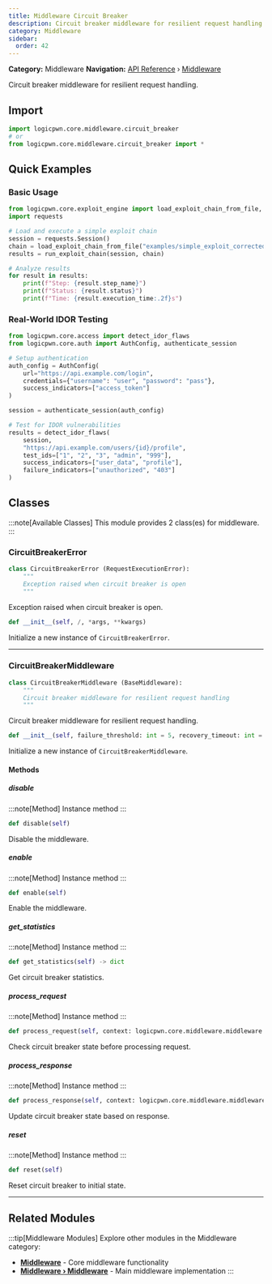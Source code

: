 ```yaml
---
title: Middleware Circuit Breaker
description: Circuit breaker middleware for resilient request handling
category: Middleware
sidebar:
  order: 42
---
```



**Category:** Middleware
**Navigation:** [API Reference](../) › [Middleware](../middleware)

Circuit breaker middleware for resilient request handling.

## Import

```python
import logicpwn.core.middleware.circuit_breaker
# or
from logicpwn.core.middleware.circuit_breaker import *
```


## Quick Examples

### Basic Usage

```python
from logicpwn.core.exploit_engine import load_exploit_chain_from_file, run_exploit_chain
import requests

# Load and execute a simple exploit chain
session = requests.Session()
chain = load_exploit_chain_from_file("examples/simple_exploit_corrected.yaml")
results = run_exploit_chain(session, chain)

# Analyze results
for result in results:
    print(f"Step: {result.step_name}")
    print(f"Status: {result.status}")
    print(f"Time: {result.execution_time:.2f}s")
```

### Real-World IDOR Testing

```python
from logicpwn.core.access import detect_idor_flaws
from logicpwn.core.auth import AuthConfig, authenticate_session

# Setup authentication
auth_config = AuthConfig(
    url="https://api.example.com/login",
    credentials={"username": "user", "password": "pass"},
    success_indicators=["access_token"]
)

session = authenticate_session(auth_config)

# Test for IDOR vulnerabilities
results = detect_idor_flaws(
    session,
    "https://api.example.com/users/{id}/profile",
    test_ids=["1", "2", "3", "admin", "999"],
    success_indicators=["user_data", "profile"],
    failure_indicators=["unauthorized", "403"]
)
```


## Classes

:::note[Available Classes]
This module provides 2 class(es) for middleware.
:::

### CircuitBreakerError

<Tabs>
<TabItem label="Overview">

```python
class CircuitBreakerError (RequestExecutionError):
    """
    Exception raised when circuit breaker is open
    """
```

Exception raised when circuit breaker is open.

</TabItem>
<TabItem label="Constructor">

```python
def __init__(self, /, *args, **kwargs)
```

Initialize a new instance of `CircuitBreakerError`.

</TabItem>
</Tabs>


---

### CircuitBreakerMiddleware

<Tabs>
<TabItem label="Overview">

```python
class CircuitBreakerMiddleware (BaseMiddleware):
    """
    Circuit breaker middleware for resilient request handling
    """
```

Circuit breaker middleware for resilient request handling.

</TabItem>
<TabItem label="Constructor">

```python
def __init__(self, failure_threshold: int = 5, recovery_timeout: int = 60, error_threshold: float = 0.5)
```

Initialize a new instance of `CircuitBreakerMiddleware`.

</TabItem>
</Tabs>

#### Methods

##### disable

:::note[Method]
Instance method
:::

```python
def disable(self)
```

Disable the middleware.

##### enable

:::note[Method]
Instance method
:::

```python
def enable(self)
```

Enable the middleware.

##### get_statistics

:::note[Method]
Instance method
:::

```python
def get_statistics(self) -> dict
```

Get circuit breaker statistics.

##### process_request

:::note[Method]
Instance method
:::

```python
def process_request(self, context: logicpwn.core.middleware.middleware.MiddlewareContext) -> logicpwn.core.middleware.middleware.MiddlewareContext
```

Check circuit breaker state before processing request.

##### process_response

:::note[Method]
Instance method
:::

```python
def process_response(self, context: logicpwn.core.middleware.middleware.MiddlewareContext, response: Any) -> Any
```

Update circuit breaker state based on response.

##### reset

:::note[Method]
Instance method
:::

```python
def reset(self)
```

Reset circuit breaker to initial state.


---


## Related Modules

:::tip[Middleware Modules]
Explore other modules in the Middleware category:

- **[Middleware](../middleware)** - Core middleware functionality
- **[Middleware › Middleware](../middleware/middleware)** - Main middleware implementation
:::
